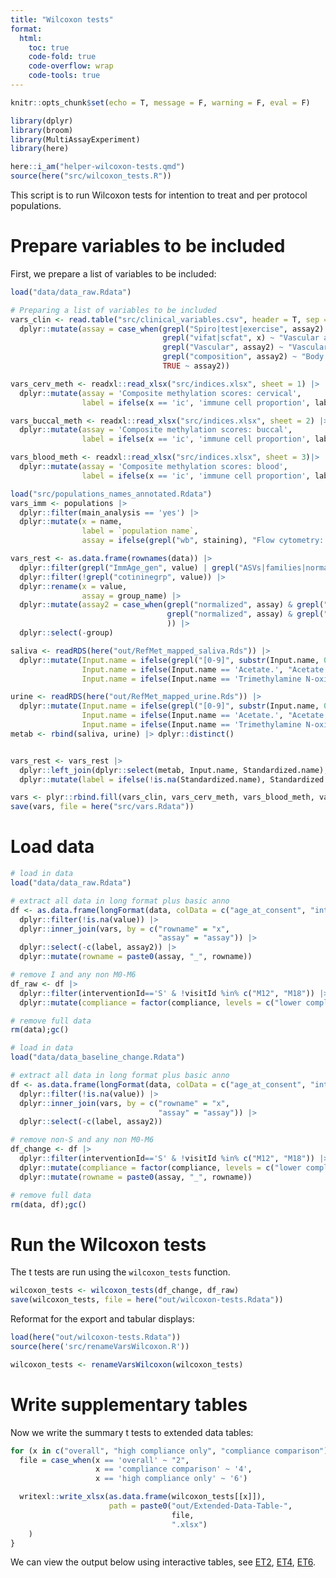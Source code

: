 ```yaml
---
title: "Wilcoxon tests"
format:
  html:
    toc: true
    code-fold: true
    code-overflow: wrap
    code-tools: true
---
```


```r
knitr::opts_chunk$set(echo = T, message = F, warning = F, eval = F)
```


```r
library(dplyr)
library(broom)
library(MultiAssayExperiment)
library(here)

here::i_am("helper-wilcoxon-tests.qmd")
source(here("src/wilcoxon_tests.R"))
```

This script is to run Wilcoxon tests for intention to treat and per protocol populations.

# Prepare variables to be included

First, we prepare a list of variables to be included:

```r
load("data/data_raw.Rdata")

# Preparing a list of variables to be included
vars_clin <- read.table("src/clinical_variables.csv", header = T, sep = ',') |> 
  dplyr::mutate(assay = case_when(grepl("Spiro|test|exercise", assay2) ~ "Functional sports exam",
                                  grepl("vifat|scfat", x) ~ "Vascular and body sonography",
                                  grepl("Vascular", assay2) ~ "Vascular and body sonography",
                                  grepl("composition", assay2) ~ "Body composition",
                                  TRUE ~ assay2))

vars_cerv_meth <- readxl::read_xlsx("src/indices.xlsx", sheet = 1) |> 
  dplyr::mutate(assay = 'Composite methylation scores: cervical',
                label = ifelse(x == 'ic', 'immune cell proportion', label))

vars_buccal_meth <- readxl::read_xlsx("src/indices.xlsx", sheet = 2) |> 
  dplyr::mutate(assay = 'Composite methylation scores: buccal',
                label = ifelse(x == 'ic', 'immune cell proportion', label))

vars_blood_meth <- readxl::read_xlsx("src/indices.xlsx", sheet = 3)|> 
  dplyr::mutate(assay = 'Composite methylation scores: blood',
                label = ifelse(x == 'ic', 'immune cell proportion', label))

load("src/populations_names_annotated.Rdata")
vars_imm <- populations |> 
  dplyr::filter(main_analysis == 'yes') |> 
  dplyr::mutate(x = name,
                label = `population name`,
                assay = ifelse(grepl("wb", staining), "Flow cytometry: white blood cell staining", "Flow cytometry: T cell staining"))

vars_rest <- as.data.frame(rownames(data)) |> 
  dplyr::filter(grepl("ImmAge_gen", value) | grepl("ASVs|families|normalized|Cotinine|ImmuneSMK", group_name)) |> 
  dplyr::filter(!grepl("cotininegrp", value)) |>
  dplyr::rename(x = value,
                assay = group_name) |> 
  dplyr::mutate(assay2 = case_when(grepl("normalized", assay) & grepl("Urine", assay) ~ "Urine metabolome",
                                   grepl("normalized", assay) & grepl("Saliva", assay) ~ "Saliva metabolome"
                                   )) |> 
  dplyr::select(-group)

saliva <- readRDS(here("out/RefMet_mapped_saliva.Rds")) |> 
  dplyr::mutate(Input.name = ifelse(grepl("[0-9]", substr(Input.name, 0, 1)), paste0("X", Input.name), Input.name),
                Input.name = ifelse(Input.name == 'Acetate.', "Acetate.mM.", Input.name),
                Input.name = ifelse(Input.name == 'Trimethylamine N-oxide', 'TMA..N.oxide', Input.name))

urine <- readRDS(here("out/RefMet_mapped_urine.Rds")) |> 
  dplyr::mutate(Input.name = ifelse(grepl("[0-9]", substr(Input.name, 0, 1)), paste0("X", Input.name), Input.name),
                Input.name = ifelse(Input.name == 'Acetate.', "Acetate.mM.", Input.name),
                Input.name = ifelse(Input.name == 'Trimethylamine N-oxide', 'TMA..N.oxide', Input.name))
metab <- rbind(saliva, urine) |> dplyr::distinct()


vars_rest <- vars_rest |> 
  dplyr::left_join(dplyr::select(metab, Input.name, Standardized.name), by = c("x" = 'Input.name')) |> 
  dplyr::mutate(label = ifelse(!is.na(Standardized.name), Standardized.name, x))

vars <- plyr::rbind.fill(vars_clin, vars_cerv_meth, vars_blood_meth, vars_buccal_meth, vars_imm, vars_rest)
save(vars, file = here("src/vars.Rdata"))
```

# Load data

```r
# load in data
load("data/data_raw.Rdata")

# extract all data in long format plus basic anno
df <- as.data.frame(longFormat(data, colData = c("age_at_consent", "interventionId", "subjectId", "visitId", "time", 'compliance', 'smoking_py'))) |> 
  dplyr::filter(!is.na(value)) |> 
  dplyr::inner_join(vars, by = c("rowname" = "x",
                                 "assay" = "assay")) |> 
  dplyr::select(-c(label, assay2)) |> 
  dplyr::mutate(rowname = paste0(assay, "_", rowname))

# remove I and any non M0-M6
df_raw <- df |>
  dplyr::filter(interventionId=='S' & !visitId %in% c("M12", "M18")) |>
  dplyr::mutate(compliance = factor(compliance, levels = c("lower compliance", 'higher compliance'))) 

# remove full data
rm(data);gc()

# load in data
load("data/data_baseline_change.Rdata")

# extract all data in long format plus basic anno
df <- as.data.frame(longFormat(data, colData = c("age_at_consent", "interventionId", "subjectId", "visitId", "time", 'compliance', 'smoking_py'))) |> 
  dplyr::filter(!is.na(value)) |> 
  dplyr::inner_join(vars, by = c("rowname" = "x",
                                 "assay" = "assay")) |> 
  dplyr::select(-c(label, assay2))

# remove non-S and any non M0-M6
df_change <- df |>
  dplyr::filter(interventionId=='S' & !visitId %in% c("M12", "M18")) |>
  dplyr::mutate(compliance = factor(compliance, levels = c("lower compliance", 'higher compliance'))) |> 
  dplyr::mutate(rowname = paste0(assay, "_", rowname))

# remove full data
rm(data, df);gc()
```

# Run the Wilcoxon tests

The t tests are run using the `wilcoxon_tests` function.

```r
wilcoxon_tests <- wilcoxon_tests(df_change, df_raw)
save(wilcoxon_tests, file = here("out/wilcoxon-tests.Rdata"))
```

Reformat for the export and tabular displays:

```r
load(here("out/wilcoxon-tests.Rdata"))
source(here('src/renameVarsWilcoxon.R'))

wilcoxon_tests <- renameVarsWilcoxon(wilcoxon_tests)
```

# Write supplementary tables

Now we write the summary t tests to extended data tables:

```r
for (x in c("overall", "high compliance only", "compliance comparison")){
  file = case_when(x == 'overall' ~ "2",
                   x == 'compliance comparison' ~ '4',
                   x == 'high compliance only' ~ '6')

  writexl::write_xlsx(as.data.frame(wilcoxon_tests[[x]]),
                      path = paste0("out/Extended-Data-Table-",
                                    file,
                                    ".xlsx")
    )
}
```

We can view the output below using interactive tables, see [ET2](et2.qmd), [ET4](et4.qmd), [ET6](et6.qmd).